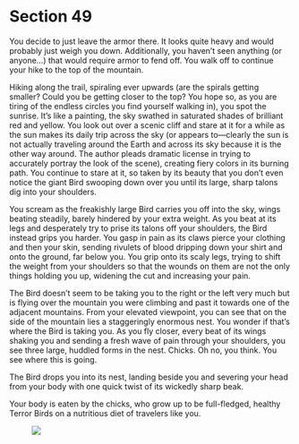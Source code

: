 # Section 49 {#sec-49}

You decide to just leave the armor there. It looks quite heavy and would probably just weigh you down. Additionally, you haven’t seen anything (or anyone…) that would require armor to fend off. You walk off to continue your hike to the top of the mountain. 

Hiking along the trail, spiraling ever upwards (are the spirals getting smaller? Could you be getting closer to the top? You hope so, as you are tiring of the endless circles you find yourself walking in), you spot the sunrise. It’s like a painting, the sky swathed in saturated shades of brilliant red and yellow. You look out over a scenic cliff and stare at it for a while as the sun makes its daily trip across the sky (or appears to—clearly the sun is not actually traveling around the Earth and across its sky because it is the other way around. The author pleads dramatic license in trying to accurately portray the look of the scene), creating fiery colors in its burning path. You continue to stare at it, so taken by its beauty that you don’t even notice the giant Bird swooping down over you until its large, sharp talons dig into your shoulders. 

You scream as the freakishly large Bird carries you off into the sky, wings beating steadily, barely hindered by your extra weight. As you beat at its legs and desperately try to prise its talons off your shoulders, the Bird instead grips you harder. You gasp in pain as its claws pierce your clothing and then your skin, sending rivulets of blood dripping down your shirt and onto the ground, far below you. You grip onto its scaly legs, trying to shift the weight from your shoulders so that the wounds on them are not the only things holding you up, widening the cut and increasing your pain. 

The Bird doesn’t seem to be taking you to the right or the left very much but is flying over the mountain you were climbing and past it towards one of the adjacent mountains. From your elevated viewpoint, you can see that on the side of the mountain lies a staggeringly enormous nest. You wonder if that’s where the Bird is taking you. As you fly closer, every beat of its wings shaking you and sending a fresh wave of pain through your shoulders, you see three large, huddled forms in the nest. Chicks. Oh no, you think. You see where this is going. 

The Bird drops you into its nest, landing beside you and severing your head from your body with one quick twist of its wickedly sharp beak. 

Your body is eaten by the chicks, who grow up to be full-fledged, healthy Terror Birds on a nutritious diet of travelers like you. 

![&nbsp;](images/x.svg)
